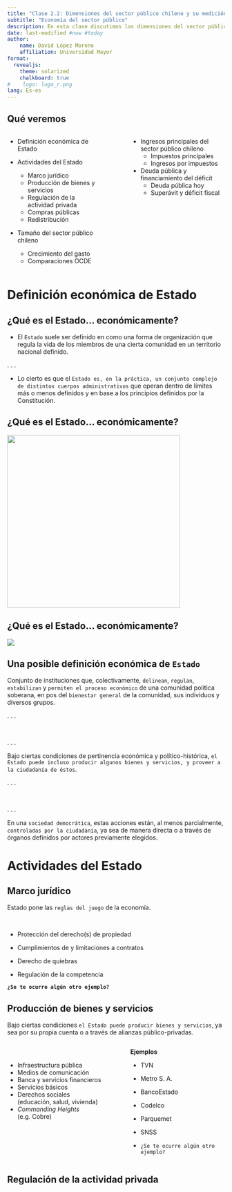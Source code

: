---
title: "Clase 2.2: Dimensiones del sector público chileno y su medición"
subtitle: "Economía del sector público"
description: En esta clase discutimos las dimensiones del sector público en base a lo descrito por Stiglitz & Rosengard (2016), Capítulo 2. Utilizamos los conceptos descritos para analizar la economía del sector público a nivel nacional.
date: last-modified #now #today
author:
    name: David López Moreno
    affiliation: Universidad Mayor
format: 
  revealjs:
    theme: solarized
    chalkboard: true
#    logo: logo_r.png
lang: Es-es
---

## Qué veremos {.smaller}

::: columns

::: {.column width="45%"}
- Definición económica de Estado

- Actividades del Estado
    - Marco jurídico
    - Producción de bienes y servicios
    - Regulación de la actividad privada
    - Compras públicas
    - Redistribución

- Tamaño del sector público chileno
    - Crecimiento del gasto
    - Comparaciones OCDE
:::

::: {.column width="5%"}
:::

::: {.column width="45%"}
- Ingresos principales del sector público chileno
    - Impuestos principales
    - Ingresos por impuestos

- Deuda pública y financiamiento del déficit
    - Deuda pública hoy
    - Superávit y déficit fiscal
:::

:::

# Definición económica de Estado {background="teal"}

## ¿Qué es el Estado... económicamente?

- El `Estado` suele ser definido en como una forma de organización que regula la vida de los miembros de una cierta comunidad en un territorio nacional definido.

. . .

- Lo cierto es que el `Estado es, en la práctica, un conjunto complejo de distintos cuerpos administrativos` que operan dentro de límites más o menos definidos y en base a los principios definidos por la Constitución.

## ¿Qué es el Estado... económicamente? {transition="fade"}

![](https://www.icarito.cl/wp-content/uploads/2010/03/710198.jpg){fig-align="center" width=400}



## ¿Qué es el Estado... económicamente? {transition="fade"}

![](https://s2.studylib.es/store/data/009133761_1-d99eee5c82ffa2d9cd4a795ea598259f-768x994.png){fig-align="center"}

## Una posible definición económica de `Estado` {.smaller}

Conjunto de instituciones que, colectivamente, `delinean`, `regulan`, `estabilizan` y `permiten el proceso económico` de una comunidad política soberana, en pos del `bienestar general` de la comunidad, sus individuos y diversos grupos.

. . .

<p> </p>

. . .

Bajo ciertas condiciones de pertinencia económica y político-histórica, `el Estado puede incluso producir algunos bienes y servicios, y proveer a la ciudadanía de éstos`.

. . .

<p> </p>

. . .

En una `sociedad democrática`, estas acciones están, al menos parcialmente, `controladas por la ciudadanía`, ya sea de manera directa o a través de órganos definidos por actores previamente elegidos.

# Actividades del Estado {background="teal"}

## Marco jurídico

Estado pone las `reglas del juego` de la economía.

<p> </p>

::: {.fragment .fade-in}
- Protección del derecho(s) de propiedad
:::
::: {.fragment .fade-in}
- Cumplimientos de y limitaciones a contratos
:::
::: {.fragment .fade-in}
- Derecho de quiebras
:::
::: {.fragment .fade-in}
- Regulación de la competencia
:::

::: {.fragment .fade-in}
**`¿Se te ocurre algún otro ejemplo?`**
:::

## Producción de bienes y servicios {.smaller}

Bajo ciertas condiciones `el Estado puede producir bienes y servicios`, ya sea por su propia cuenta o a través de alianzas público-privadas.

::: columns

::: {.column width="45%" .fragment .fade-in}
<p> </p>
- Infraestructura pública
- Medios de comunicación
- Banca y servicios financieros
- Servicios básicos
- Derechos sociales (educación, salud, vivienda)
- _Commanding Heights_ (e.g. Cobre)
:::

::: {.column width="5%"}
:::

::: {.column width="45%" .fragment .fade-in}
**Ejemplos**

- TVN

- Metro S. A.

- BancoEstado

- Codelco

- Parquemet

- SNSS

- `¿Se te ocurre algún otro ejemplo?`
:::

:::

## Regulación de la actividad privada


